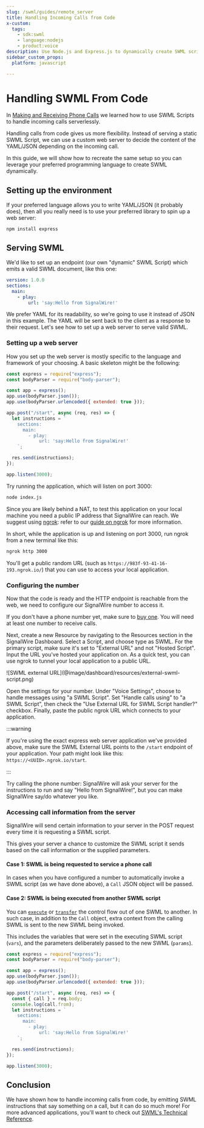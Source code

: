 ```yaml
---
slug: /swml/guides/remote_server
title: Handling Incoming Calls from Code
x-custom:
  tags:
    - sdk:swml
    - language:nodejs
    - product:voice
description: Use Node.js and Express.js to dynamically create SWML scripts to handle calls based on incoming call information. 
sidebar_custom_props:
  platform: javascript

---
```


# Handling SWML From Code

In [Making and Receiving Phone Calls](/voice/getting-started/making-and-receiving-phone-calls) we
learned how to use SWML Scripts to handle incoming calls serverlessly.

Handling calls from code gives us more flexibility. Instead of serving a
static SWML Script, we can use a custom web server to decide the content of the YAML/JSON
depending on the incoming call.

In this guide, we will show how to recreate the same setup so you can leverage your preferred programming language to create SWML dynamically.

## **Setting up the environment**

If your preferred language allows you to write YAML/JSON (it probably does), then all you really need is to use your preferred library to spin up a web server:

```shell
npm install express
```

## **Serving SWML**

We'd like to set up an endpoint (our own "dynamic" SWML Script) which emits a valid SWML document, like this one:

```yaml andJson
version: 1.0.0
sections:
  main:
    - play:
        url: 'say:Hello from SignalWire!'
```

We prefer YAML for its readability, so we're going to use it instead of JSON in this example. The YAML will be sent back to the client as a response to their request. Let's see how to set up a web server to serve valid SWML.

### Setting up a web server

How you set up the web server is mostly specific to the language and framework
of your choosing. A basic skeleton might be the following:

```javascript title="index.js"
const express = require("express");
const bodyParser = require("body-parser");

const app = express();
app.use(bodyParser.json());
app.use(bodyParser.urlencoded({ extended: true }));

app.post("/start", async (req, res) => {
  let instructions = `
    sections:
      main:
        - play:
            url: 'say:Hello from SignalWire!'
    `;

  res.send(instructions);
});

app.listen(3000);
```

Try running the application, which will listen on port 3000:

```bash
node index.js
```

Since you are likely behind a NAT, to test this application on your local machine you need a public IP address that SignalWire can reach. We suggest using [ngrok](https://ngrok.com/): refer to our [guide on ngrok](/platform/basics/guides/technical-troubleshooting/how-to-test-webhooks-with-ngrok) for more information.

In short, while the application is up and listening on port 3000, run ngrok from a new terminal like this:

```bash
ngrok http 3000
```

You'll get a public random URL (such as `https://983f-93-41-16-193.ngrok.io/`) that you can use to access your local application.

### Configuring the number

Now that the code is ready and the HTTP endpoint is reachable from the web, we need to configure our SignalWire number to access it.

If you don't have a phone number yet, make sure to [buy one](/platform/phone-numbers/getting-started/buying-a-phone-number). You
will need at least one number to receive calls.

Next, create a new Resource by navigating to the Resources section in the SignalWire Dashboard. Select a Script, and choose type as SWML.
For the primary script, make sure it's set to "External URL" and not "Hosted Script". Input the URL you've hosted your application on. 
As a quick test, you can use ngrok to tunnel your local application to a public URL.

<Frame>
![SWML external URL](@image/dashboard/resources/external-swml-script.png)
</Frame>


<NewLegacy />

<Accordion title="For Legacy UI">

Open the settings for your number. Under "Voice Settings", choose to
handle messages using "a SWML Script". Set "Handle calls using" to "a SWML Script", then check the "Use External URL for SWML Script handler?" checkbox. 
Finally, paste the public ngrok URL which connects to your application.

</Accordion>

:::warning

If you're using the exact express web server application we've provided above, make sure the SWML External URL points to the `/start` endpoint of your application. Your path 
might look like this: `https://<UUID>.ngrok.io/start`.

:::

Try calling the phone number: SignalWire will ask your server for the instructions to run and say "Hello from SignalWire!", but you can make SignalWire say/do whatever you like.

### Accessing call information from the server

SignalWire will send certain information to your server in the POST request every time it is requesting a SWML script.

This gives your server a chance to customize the SWML script it sends based on the call information or the supplied parameters.

#### Case 1: SWML is being requested to service a phone call

In cases when you have configured a number to automatically invoke a SWML script (as we have done above),
a `Call` JSON object will be passed.

#### Case 2: SWML is being executed from another SWML script

You can [`execute`] or [`transfer`] the control flow out of one SWML to another. In such case, in addition to the `Call` object,
extra context from the calling SWML is sent to the new SWML being invoked.

This includes the variables that were set in the executing SWML script (`vars`), and the
parameters deliberately passed to the new SWML (`params`).

```javascript title="index.js"
const express = require("express");
const bodyParser = require("body-parser");

const app = express();
app.use(bodyParser.json());
app.use(bodyParser.urlencoded({ extended: true }));

app.post("/start", async (req, res) => {
  const { call } = req.body;
  console.log(call.from);
  let instructions = `
    sections:
      main:
        - play:
            url: 'say:Hello from SignalWire!'
    `;

  res.send(instructions);
});

app.listen(3000);
```

## **Conclusion**

We have shown how to handle incoming calls from code, by emitting SWML instructions that say something on a call, but it can do so much more! For more advanced applications, you'll want to check out [SWML's Technical Reference](/swml).

[`execute`]: ../methods/execute.mdx
[`transfer`]: ../methods/transfer.mdx
[`request`]: ../methods/request.mdx
[`answer`]: ../methods/answer.mdx
[`play`]: ../methods/play.mdx
[`accept`]: https://developer.mozilla.org/en-US/docs/Web/HTTP/Headers/Accept
